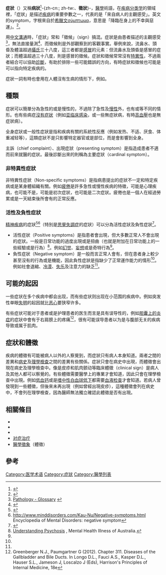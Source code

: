 {{medical}}{{醫學}}
'''症狀'''（{{lang-en|symptom}}）又稱'''病狀'''<ref>{{Cite web |url=http://shatinsj.org/firstaid/fa006.php |title=存档副本 |accessdate=2016-06-22 |archive-date=2016-11-30 |archive-url=https://web.archive.org/web/20161130141009/http://shatinsj.org/firstaid/fa006.php |dead-url=no }}</ref>-{zh-cn:<nowiki />; zh-tw:、'''徵狀'''}-，[[醫學|醫學]]術語，在[[疾病分类学|疾病分类学]]的領域裡，「症狀」是描述[[疾病|疾病]]的重要參數之一，代表的是「來自病人的主觀感受」。英文的symptom，字根來自於[[希臘文|希臘文]]σύμπτωμα，意思是「降臨在身上的不幸與惡運」。<ref>{{cite web |url=http://www.perseus.tufts.edu/cgi-bin/ptext?doc=Perseus%3Atext%3A1999.04.0057%3Aentry%3D%2398870 |title=Sumptoma, Henry George Liddell, Robert Scott, ''A Greek-English Lexicon'', at Pursues |publisher=Perseus.tufts.edu |date= |accessdate=2011-12-17 |archive-date=2009-02-01 |archive-url=https://web.archive.org/web/20090201104133/http://www.perseus.tufts.edu/cgi-bin/ptext?doc=Perseus%3Atext%3A1999.04.0057%3Aentry%3D%2398870 |dead-url=no }}</ref>。

用[[漢語|中文]][[溝通|溝通]]時，「症狀」常和「徵候」（sign）搞混。症狀是由患者描述的主觀感受<ref>[http://www.uwo.ca/pathol/glossary.html#S Pathology - Glossary] {{Wayback|url=http://www.uwo.ca/pathol/glossary.html |date=20080112015448}} {{webaruiichive |url=https://web.archive.org/web/20080112015448/http://www.uwo.ca/pathol/glossary.html#S |date=2008-01-12 }}</ref>，無法直接量測<ref name="pmid1479160">{{cite journal |author=Devroede G |title=Constipation—a sign of a disease to be treated surgically, or a symptom to be deciphered as nonverbal communication? |journal=J. Clin. Gastroenterol. |volume=15 |issue=3 |pages=189–91 |year=1992 |pmid=1479160 |doi=10.1097/00004836-199210000-00003}}</ref>、而徵候則是外部觀察到的客觀事實。舉例來說，流鼻水、頭昏及體溫超過[[攝氏|攝氏]]三十八度，這三者都是[[感冒|感冒]]的元素：但流鼻水及頭昏是感冒的症狀；而體溫超過三十八度，則是感冒的徵候。症狀和徵候常常沒有[[靈敏度和特異度|特異性]]，不過兩者結合可以協助[[診斷|診斷]]，有助於排除一些可能錯誤的方向，有時症狀和徵候也可能是可以指向特定疾病的{{le|特殊病癥|pathognomonic}}。

症狀一詞有時也會用在人體沒有生病的情形下，例如{{le|懷孕的症狀和不適|Symptoms and discomforts of pregnancy|懷孕的症狀}}。

==種類==
症狀可以簡單分為急性的或是慢性的，不過除了急性及[[慢性病|慢性]]外，也有{{le|复发|remission (medicine)}}或{{le|缓解|remitting}}等不同的情形。也有些病症[[無症狀|沒有症狀]]（例如[[亚临床感染|亚临床感染]]，或一些無症狀病，有時[[高血壓|高血壓]]也是無症狀病）。

全身症狀或一般性症狀是指和疾病有關的系統性反應（例如发热、不适、厌食、体重减轻等），這類症狀不是只影響特定器官或是部位，而是會影響到全身。

主訴（chief complaint）、出現症狀（presenting symptom）是指造成患者不適而前來就醫的症狀。最後診斷出來的則稱為主要症狀（cardinal symptom）。

===非特異性症狀=== 
非特異性症狀（Non-specific symptoms）是指病患提出的症狀不一定和特定疾病或是某身體組織有關。例如[[疲倦|疲倦]]是許多急性或慢性疾病的特徵，可能是心理疾病，也可能不是，可能是初次症狀，也可能是二次症狀。疲倦也是一個人在經過勞累或是一天結束後所會有的正常反應。

===活性及負性症狀 ===
[[精神疾病|精神疾病]]的症狀<ref name = "positive">{{cite web |url=http://www.minddisorders.com/Ob-Ps/Positive-symptoms.html |title=Encyclopedia of Mental Disorders: positive symptom |publisher=Minddisorders.com |date= |accessdate=2011-12-17 |archive-date=2012-01-02 |archive-url=https://web.archive.org/web/20120102111246/http://www.minddisorders.com/Ob-Ps/Positive-symptoms.html |dead-url=yes }}</ref><ref name = "negative">http://www.minddisorders.com/Kau-Nu/Negative-symptoms.html {{Wayback|url=http://www.minddisorders.com/Kau-Nu/Negative-symptoms.html |date=20100820044840 }} Encyclopedia of Mental Disorders: negative symptom</ref>（特別是[[精神分裂症|思覺失調症]]的症狀）可以分為活性症狀及負性症狀<ref>{{cite web |url=http://www.surgeongeneral.gov/library/mentalhealth/chapter2/sec2.html |title=Mental Health: a Report from the Surgeon General |publisher=Surgeongeneral.gov |date= |accessdate=2011-12-17 |archive-date=2012-01-11 |archive-url=https://web.archive.org/web/20120111043025/http://www.surgeongeneral.gov/library/mentalhealth/chapter2/sec2.html |dead-url=yes }}</ref>。
* 活性症狀（Positive symptoms）是指患者會出現，但大多數正常人不會出現的症狀。一般是日常功能的過度出現或是扭曲（也就是附加在日常功能上的一些經驗或是行為）<ref name="Understanding Psychosis Fact Sheet">[http://www.mifa.org.au/sites/www.mifa.org.au/files/documents/164819%20Understanding%20Psychosis.pdf Understanding Psychosis] {{webarchive|url=https://web.archive.org/web/20121225041115/http://www.mifa.org.au/sites/www.mifa.org.au/files/documents/164819%20Understanding%20Psychosis.pdf |date=2012-12-25 }}, Mental Health Illness of Australia.</ref>。例如[[幻觉|幻觉]]、[[妄想|妄想]]或是奇特行為<ref name = "positive" />。
* 負性症狀（Negative symptom）是一般而言正常人會有，但在患者身上較少甚至沒有的行為或是機能，因此負性症狀是指缺少了正常運作能力的情形<ref name="Understanding Psychosis Fact Sheet" />。例如社會退縮、[[冷漠|冷漠]]、[[失乐|失乐]]及注意力的缺乏<ref name = "negative" />。

==可能的起因==
一些症状在多个疾病中都会出现，而有些症状则出现在小范围的疾病中。例如突发性单眼[[失明|失明]]的起因就比[[恶心|恶心]]要狭窄许多。

有些症状可能对于患者或是护理患者的医生而言是具有误导性的，例如[[胆囊炎|胆囊上的炎症]]的症狀中會有于右肩膀上的疼痛<ref name=":1">Greenberger N.J., Paumgartner G (2012). Chapter 311. Diseases of the Gallbladder and Bile Ducts. In Longo D.L., Fauci A.S., Kasper D.L., Hauser S.L., Jameson J, Loscalzo J (Eds), Harrison's Principles of Internal Medicine, 18e</ref>，很有可能误导患者以为是与腹部无关的疾病导致或属于肌肉{{le|拉伤|strain (injury)}}。

==症狀和體徵==
疾病的體徵有可能被病人以外的人察覺到，而症狀只有病人本身知道。兩者之間的差異和[[病史|病史]]及[[理學檢查|理學檢查]]之間的差異有些關係。症狀只會在病史中出現，而體徵會出現在病史及理學檢查中。像是皮疹和肌肉颤动等臨床體徵（clinical sign）是病人及其他人都可以察覺的。有些體徵需要醫學上的專業才會知道，因此只會在理學檢查中出現。例如[[低血钙|低血钙]]或是[[嗜中性白血球低下|嗜中性白血球低下]]都需要[[血液检查|血液检查]]才會知道。若病人曾發現到一些體徵，但後來未再出現（例如曾經出現皮疹），這種體徵會列在病史中，不會列在理學檢查，因為醫師無法獨立確認此體徵是否有出現。

==相關條目==
*{{tsl|en|List of medical symptoms|症狀列表}}
*{{tsl|en|Pathogenesis|發病機制}}
*{{tsl|en|Sinthome|Sinthome}}
*[[对症治疗|对症治疗]]
*[[醫學徵象|醫學徵象]]（體徵）

==參考==
{{reflist}}
{{Medical terms to describe disease conditions}}

{{Symptoms and signs}}

[[Category:医学术语|Category:医学术语]]
[[Category:症狀|Category:症狀]]
[[Category:醫學列表|Category:醫學列表]]